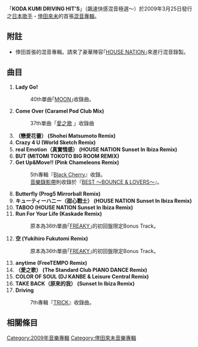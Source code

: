 {{infobox Album |
 Name = KODA KUMI DRIVING HIT'S～飆速快感混音極選～|
 Type = 混音 |
 Artist = [[倖田來未|倖田來未]] |
 Cover = |
 Released = 2009年3月25日 |
 Recorded = |
 Genre = [[J-POP|J-POP]] |
 Length = 76分 |
 Label = [[rhythm_zone|rhythm zone]]|

 Producer = |
 Reviews = |
  Certification   = *金（日本）|
 Chart position = *最高第6名（[[Oricon|Oricon]]）
 |
 Last album = [[OUT_WORKS_&_COLLABORATION_BEST|OUT WORKS & COLLABORATION BEST]]<br />（2009年）|
 This album = '''KODA KUMI DRIVING HIT'S～飆速快感混音極選～'''<br />（2009年） |
 Next album = [[BEST～third_universe～_&_8th_AL_"UNIVERSE"_三度體驗～第三次精選～_&_8th_AL_"無限宇宙"|BEST～third universe～ & 8th AL "UNIVERSE" <small>三度體驗～第三次精選～& 8th AL "無限宇宙"</small>]] <br />（2010年） |
}}

「'''KODA KUMI DRIVING HIT'S'''」（飆速快感混音極選～）於2009年3月25日發行之[[日本|日本]][[歌手|歌手]]・[[倖田來未|倖田來未]]的首張[[混音|混音]][[專輯|專輯]]。

== 附註 ==
*倖田首張的混音專輯。請來了豪華陣容｢[[HOUSE_NATION|HOUSE NATION]]｣來進行混音錄製。

== 曲目 ==
#'''Lady Go!'''
#:40th單曲｢[[MOON_(倖田來未單曲)|MOON]]｣收錄曲。
#'''Come Over (Caramel Pod Club Mix)'''
#:37th單曲「[[愛之歌|愛之歌]] 」收錄曲
#'''{{lang|ja|恋のつぼみ}}（戀愛花蕾） (Shohei Matsumoto Remix)'''
#'''Crazy 4 U (World Sketch Remix)'''
#'''real Emotion（真實情感） (HOUSE NATION Sunset In Ibiza Remix)'''
#'''BUT (MITOMI TOKOTO BIG ROOM REMIX)'''
#'''Get Up&Move!! (Pink Chameleons Remix)''' 
#:5th專輯『[[黑色櫻桃|Black Cherry]]』收錄。
#:[[音樂錄影帶|音樂錄影帶]]則收錄於『[[BEST_〜BOUNCE_&_LOVERS〜影音雙體驗～媚影_&_情歌極選～|BEST 〜BOUNCE & LOVERS〜]]』。
#'''Butterfly (Prog5 Mirrorball Remix)'''
#'''キューティーハニー（甜心戰士） (HOUSE NATION Sunset In Ibiza Remix)'''
#'''TABOO (HOUSE NATION Sunset In Ibiza Remix)'''
#'''Run For Your Life (Kaskade Remix)'''
#:原本為36th單曲｢[[FREAKY|FREAKY]]｣的初回盤限定Bonus Track。
#'''空 (Yukihiro Fukutomi Remix)'''
#:原本為36th單曲｢[[FREAKY|FREAKY]]｣的初回盤限定Bonus Track。
#'''anytime (FreeTEMPO Remix)'''
#'''{{lang|ja|愛のうた}}（愛之歌） (The Standard Club PIANO DANCE Remix)'''
#'''COLOR OF SOUL (DJ KANBE & Leisure Central Remix)'''
#'''TAKE BACK（原來的我） (Sunset In Ibiza Remix)'''
#'''Driving'''
#:7th專輯『[[TRICK_魔幻把戲|TRICK]]』收錄曲。

==相關條目==
{{倖田來未}}


[[Category:2009年音樂專輯|Category:2009年音樂專輯]]
[[Category:倖田來未音樂專輯|Category:倖田來未音樂專輯]]